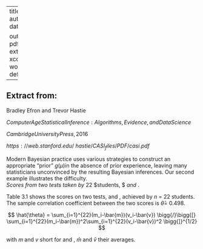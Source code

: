 
---
title: "MA615 HW2"
author: "Yiru Fei"
date: "2019/9/18"

output:
  pdf_document:
    extra_dependencies: xcolor
  word_document: default
---

## Extract from:
\qquad Bradley Efron and Trevor Hastie  

\qquad $Computer Age Statistical Inference: Algorithms, Evidence, and Data Science$  

\qquad $Cambridge University Press, 2016$  

\qquad $https://web.stanford.edu/~hastie/CASI_files/PDF/casi.pdf$
\newline 
\newline
\newline
\newline
\newline  


\Large \qquad Modern Bayesian practice uses various strategies to construct an appropriate “prior” $g(\mu)$in the absence of prior experience, leaving many statisticians unconvinced by the resulting Bayesian inferences. Our second example illustrates the difficulty.  
\newline
\newline  
\large \textcolor{blue}{\textbf{Table 3.1}} $Scores$ $from$ $two$ $tests$ $taken$ $by$ $22$ $students, $ \textcolor{teal}{\textbf{mechanics}}  $and$ \textcolor{teal}{\textbf{vectors}}. 
\newline


\begin{center}
\begin{tabular}{l l l l l l l l l l l l l l}
 \textcolor{white}{\textbf{}} & 1 & 2 & 3 & 4 & 5 & 6 & 7 & 8 & 9 & 10 & 11\\
 \hline  
 \textcolor{teal}{\textbf{mechanics}} & 7 & 44 & 49 & 59 & 34 & 46 & 0 & 32 & 49 & 52 & 44 \\
 \textcolor{teal}{\textbf{vectors}} & 51 & 69 & 41 & 70 & 42 & 40 & 40 & 45 & 57 & 64 & 61\\
 \hline
 \\
\end{tabular}
\end{center}


\begin{center}
\begin{tabular}{l l l l l l l l l l l l l l}
 \textcolor{white}{\textbf{}} & 12 & 13 & 14 & 15 & 16 & 17 & 18 & 19 & 20 & 21 & 22\\
 \hline  
 \textcolor{teal}{\textbf{mechanics}} & 36 & 42 & 5 & 22 & 18 & 41 & 48 & 31 & 42 & 46 & 63 \\
 \textcolor{teal}{\textbf{vectors}} & 59 & 60 & 30 & 58 & 51 & 63 & 38 & 42 & 69 & 49 & 63\\
 \hline
 \\
\end{tabular}
\end{center}
\bigskip
\Large \qquad Table 3.1 shows the scores on two tests, \textcolor{teal}{\textbf{mechanics}} and \textcolor{teal}{\textbf{vectors}}, achieved by $n$ = 22 students. The sample correlation coefficient between the two scores is $\hat{\theta}$= 0.498.

$$
\hat{\theta} = \sum_{i=1}^{22}(m_i-\bar{m})(v_i-\bar{v}) \bigg{/}\bigg{[} \sum_{i=1}^{22}(m_i-\bar{m})^2\sum_{i=1}^{22}(v_i-\bar{v})^2 \bigg{]}^{1/2}
$$
\bigskip  

\Large with $m$ and $v$ short for \textcolor{teal}{\textbf{mechanics}} and \textcolor{teal}{\textbf{vectors}}, $\bar{m}$ and $\bar{v}$ their averages.




